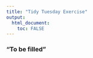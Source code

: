 ```yaml
---
title: "Tidy Tuesday Exercise"
output: 
  html_document:
    toc: FALSE
---
```


### "To be filled"
